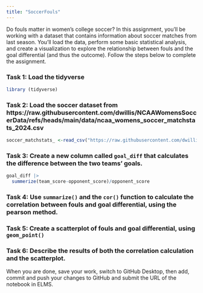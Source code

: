 ```yaml
---
title: "SoccerFouls"
---
```


Do fouls matter in women's college soccer? In this assignment, you'll be working with a dataset that contains information about soccer matches from last season. You'll load the data, perform some basic statistical analysis, and create a visualization to explore the relationship between fouls and the goal differential (and thus the outcome). Follow the steps below to complete the assignment.

### Task 1: Load the tidyverse
```r
library (tidyverse)
```


### Task 2: Load the soccer dataset from https://raw.githubusercontent.com/dwillis/NCAAWomensSoccerData/refs/heads/main/data/ncaa_womens_soccer_matchstats_2024.csv
```r
soccer_matchstats_ <-read_csv("https://raw.githubusercontent.com/dwillis/NCAAWomensSoccerData/refs/heads/main/data/ncaa_womens_soccer_matchstats_2024.csv")

```

### Task 3: Create a new column called `goal_diff` that calculates the difference between the two teams' goals.
```r
goal_diff |> 
  summerize(team_score-opponent_score)/opponent_score
```


### Task 4: Use `summarize()` and the `cor()` function to calculate the correlation between fouls and goal differential, using the pearson method.



### Task 5: Create a scatterplot of fouls and goal differential, using `geom_point()`


### Task 6: Describe the results of both the correlation calculation and the scatterplot.


When you are done, save your work, switch to GitHub Desktop, then add, commit and push your changes to GitHub and submit the URL of the notebook in ELMS.

